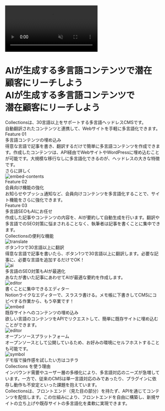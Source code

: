 
<ContactButton
  title="お問い合わせ"
  url="https://collectionscms.notion.site/15728b1165c68127a17adea12818b022"
/>
<div className="relative bg-black text-white py-2 flex justify-center items-start">
  <video
    autoPlay
    muted
    loop
    playsInline
    className="absolute top-0 left-0 w-full h-full object-cover z-0"
  >
    <source src="https://cdn.collections.dev/docs/mv.mp4" type="video/mp4" />
  </video>
  <div className="absolute top-0 left-0 w-full h-full bg-black opacity-[85%] z-1" />
  <div className="relative w-full lg:w-[90rem] px-5 lg:px-8 z-1">
    <div className="mt-16 lg:mt-20 mb-12 lg:mb-16">
      <h1 className="text-4xl md:text-6xl font-bold">
        <div className="leading-relaxed block lg:hidden">
          AIが生成する多言語コンテンツで潜在顧客にリーチしよう
        </div>
        <div className="leading-snug hidden lg:block">AIが生成する多言語コンテンツで</div>
        <div className="leading-snug mt-2 hidden lg:block">潜在顧客にリーチしよう</div>
      </h1>
      <div className="mt-3 md:mt-10 text-xl leading-loose tracking-wider">
        Collectionsは、30言語以上をサポートする多言語ヘッドレスCMSです。
      </div>
      <div className="text-xl leading-loose tracking-wider">
        自動翻訳されたコンテンツと連携して、Webサイトを手軽に多言語化できます。
      </div>
      <div className="mt-7 md:mt-14 flex justify-center md:block">
        <div className="flex flex-col md:flex-row items-center gap-4 md:gap-8">
          <RegisterButton title={'を無料ではじめる'} isWide={false} />
        </div>
      </div>
    </div>

  </div>
</div>
<div className="py-2 flex justify-center items-start">
  <div className="w-full lg:w-[90rem] px-5 lg:px-8 pt-7 md:pt-16 pb-10 md:pb-20">
    <div>
      <div className="text-subtitle">Feature 01</div>
      <div className="text-heading-sp md:text-heading leading-narrow mt-2">多言語コンテンツの埋め込み</div>
      <div className="text-md md:text-xl leading-relaxed mt-4">
        得意な言語で記事を書き、翻訳するだけで簡単に多言語コンテンツを作成できます。作成したコンテンツは、API経由でWebサイトやWordPressに埋め込むことが可能です。大規模な移行なしに多言語化できるのが、ヘッドレスの大きな特徴です。
      </div>
      <div className="mt-4">
        <Link href="/docs/use-cases">
          <div className="inline-block bg-underline duration-600 bg-no-repeat pb-0.5 ease-underline bg-[100%_calc(100%_-_0.06em)] bg-underline-size hover:bg-[0%_calc(100%_-_0.06em)] transition-all">
            さらに詳しく
          </div>
        </Link>
      </div>
      <Image src={embedContentsJa} alt="embed-contents" className="h-64 mx-auto mt-9" />
    </div>
    <div className="mt-12">
      <div className="text-subtitle">Feature 02</div>
      <div className="text-heading-sp md:text-heading leading-narrow mt-2">会員向け機能の強化</div>
      <div className="text-md md:text-xl leading-relaxed mt-4">
        お知らせやプッシュ通知など、会員向けコンテンツを多言語化することで、サイト機能をさらに強化できます。
      </div>
    </div>
    <div className="mt-12">
      <div className="text-subtitle">Feature 03</div>
      <div className="text-heading-sp md:text-heading leading-narrow mt-2">
        多言語SEOもAIにお任せ
      </div>
      <div className="text-md md:text-xl leading-relaxed mt-4">
        作成した記事やコンテンツの内容を、AIが要約して自動生成を行います。翻訳や多言語でのSEO対策に悩まされることなく、執筆者は記事を書くことに集中できます。
      </div>
    </div>
  </div>
</div>
<div className="py-2 flex justify-center items-start bg-feature w-full">
  <div className="w-full lg:w-[90rem] px-5 lg:px-8 pt-7 md:pt-16 pb-10 md:pb-20">
    <div className="text-heading-sp md:text-heading leading-narrow mt-2 text-feature">
      Collectionsの便利な機能
    </div>
    <div className="grid grid-cols-2 lg:grid-cols-3 gap-6 lg:gap-12 mt-6 md:mt-12">
      <div className="flex flex-col gap-5">
        <Image src={featureTranslate} alt="translate" className="h-36 mx-auto" />
        <div className="text-xl md:text-feature-subtitle text-feature">
          ボタン1つで30言語以上に翻訳
        </div>
        <div className="leading-relaxed">
          得意な言語で記事を書いたら、ボタン1つで30言語以上に翻訳します。必要な記事に、必要な言語を追加するだけでOK！
        </div>
      </div>
      <div className="flex flex-col gap-5">
        <Image src={featureAi} alt="ai" className="h-36 mx-auto" />
        <div className="text-xl md:text-feature-subtitle text-feature">
          多言語のSEO対策もAIが最適化
        </div>
        <div className="leading-relaxed">
          あなたが書いた記事にあわせてAIが最適な要約を作成します。
        </div>
      </div>
      <div className="flex flex-col gap-5">
        <Image src={featureEditor} alt="editor" className="h-36 mx-auto" />
        <div className="text-xl md:text-feature-subtitle text-feature">
          書くことに集中できるエディター
        </div>
        <div className="leading-relaxed">
          Notionライクなエディターで、スラスラ書ける。メモ帳に下書きしてCMSにコピペする作業から、もう卒業です！
        </div>
      </div>
    </div>
    <div className="grid grid-cols-2 lg:grid-cols-3 gap-6 lg:gap-12 mt-6 md:mt-12">
      <div className="flex flex-col gap-5">
        <Image src={featureEmbed} alt="embed" className="h-36 mx-auto" />
        <div className="text-xl md:text-feature-subtitle text-feature">
          既存サイトへのコンテンツの埋め込み
        </div>
        <div className="leading-relaxed">
          欲しい言語のコンテンツをAPIでリクエストして、簡単に既存サイトに埋め込むことができます。
        </div>
      </div>
      <div className="flex flex-col gap-5">
        <Image src={oss} alt="editor" className="h-36 mx-auto" />
        <div className="text-xl md:text-feature-subtitle text-feature">
          オープンソースプラットフォーム
        </div>
        <div className="leading-relaxed">
          オープンソースとして公開しているため、お好みの環境にセルフホストすることも可能です。
        </div>
      </div>
    </div>
    <div className="flex flex-col justify-center items-center mt-16">
      <div>
        <RegisterButton title={'を無料ではじめる'} isWide={true} />
      </div>
      <div className="mt-10">
        <Link
          href="https://app.collectionsdemo.live/admin"
          target="_blank"
          rel="noopener noreferrer"
        >
          <div className="flex flex-row items-center gap-2">
            <Image src={symbol} alt="symbol" className="h-8 w-auto" />
            <div className="inline-block bg-underline duration-600 bg-no-repeat pb-0.5 ease-underline bg-[100%_calc(100%_-_0.06em)] bg-underline-size hover:bg-[0%_calc(100%_-_0.06em)] transition-all">
              デモ版で操作感を試したい方はコチラ
            </div>
          </div>
        </Link>
      </div>
    </div>

  </div>
</div>
<div className="py-2 flex justify-center items-start">
  <div className="w-full lg:w-[90rem] px-5 lg:px-8 pt-7 md:pt-16 pb-10 md:pb-20">
    <div>
      <div className="text-heading-sp md:text-heading leading-narrow mt-2">
        Collections を使う理由
      </div>
      <div className="text-md md:text-xl leading-relaxed mt-4">
        インバウンド需要やユーザー層の多様化により、多言語対応のニーズが急増しています。一方で、従来のCMSは単一言語対応のみであったり、プラグインに依存し動作も不安定といった課題を抱えています。
      </div>
      <div className="text-md md:text-xl leading-relaxed mt-8">
        Collectionsは、フロントエンド（見た目の部分）を持たず、APIを通じてコンテンツを配信します。この仕組みにより、フロントエンドを自由に構築し、新規サイトの立ち上げや既存サイトの多言語化を柔軟に実現できます。
      </div>
    </div>
  </div>
</div>
